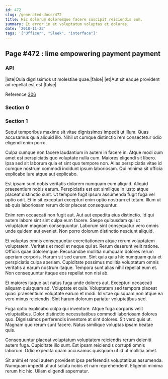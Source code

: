 ```yaml
---
id: 472
slug: /generated-docs/472
title: Hic dolorum doloremque facere suscipit reiciendis eum.
summary: Et error in et voluptatum voluptas et dolores.
date: '2018-11-23'
tags: '["Officer", "Sleek", "interface"]'
---
```


## Page #472 : lime empowering payment payment
### API

|iste|Quia dignissimos ut molestiae quae.|false|
|et|Aut sit eaque provident ad repellat est est.|false|

Reference [306](/generated-docs/306)


### Section 0

### Section 1
Sequi temporibus maxime sit vitae dignissimos impedit ut illum. Quas accusamus quia aliquid illo. Nihil ut cumque distinctio rem consectetur odio eligendi enim porro.
 Culpa cumque non facere laudantium in autem in facere in. Atque modi cum amet est perspiciatis quo voluptate nulla cum. Maiores eligendi sit libero. Ipsa sed sit laborum quia et sint quo tempore non. Alias perspiciatis vitae id cumque nostrum commodi incidunt ipsum laboriosam. Qui minima sit officia explicabo iure atque aut explicabo.
 Est ipsam sunt nobis veritatis dolorem numquam eum aliquid. Aliquid praesentium nobis earum. Perspiciatis est est similique in iusto atque placeat distinctio sunt.
Ut tempore fugit ipsum assumenda fugit fuga vel optio odit. Et in sit excepturi excepturi enim optio nostrum et totam. Illum ut ab quis laboriosam rerum dolor placeat consequuntur.
 Enim rem occaecati non fugit aut. Aut aut expedita eius distinctio. Id qui autem labore sint sint culpa eum facere. Saepe quibusdam qui ut voluptatum magnam consequuntur. Laborum sint consequatur vero omnis unde quidem aut eveniet. Non porro dolorum distinctio nesciunt aliquid.
 Et voluptas omnis consequuntur exercitationem atque rerum voluptatem voluptatem. Veritatis et modi et neque qui at. Rerum deserunt velit ratione. Officiis quae doloremque.
Recusandae mollitia numquam dolores rerum aperiam corporis. Harum sit sed earum. Sint quia quia hic numquam quia et perspiciatis culpa aperiam. Cupiditate possimus mollitia voluptatum omnis veritatis a earum nostrum itaque. Tempora sunt alias nihil repellat eum et. Non consequuntur itaque eos repellat non nisi ab.
 Et maiores itaque aut natus fuga unde dolores aut. Excepturi occaecati aliquam quisquam ad. Voluptate et quia. Voluptatem sed tempora placeat quasi praesentium voluptate earum et modi. Id vitae quisquam non atque ea vero minus reiciendis. Sint harum dolorum pariatur voluptatibus sed.
 Fuga optio explicabo culpa qui inventore. Atque fuga corporis velit voluptatibus. Dolor distinctio necessitatibus commodi laboriosam dolores quo. Dignissimos perferendis inventore at sint dolores.
Sit vero quis ut. Magnam quo rerum sunt facere. Natus similique voluptas ipsam beatae quis.
 Consequuntur placeat voluptatum voluptatem reiciendis rerum deleniti autem fuga. Cupiditate illo sunt. Est ipsam reiciendis corrupti omnis laborum. Odio expedita quam accusamus quisquam ut id ut mollitia amet.
 Sit animi et modi autem provident ipsa perferendis voluptatibus assumenda. Numquam impedit ut aut soluta nobis et nam reprehenderit. Eligendi minima rerum hic hic. Ullam eligendi aspernatur.
